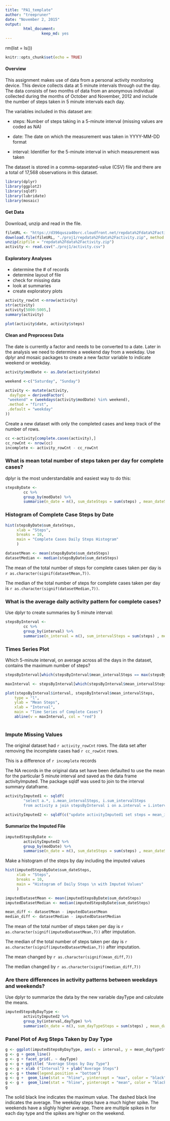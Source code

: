 ```yaml
---
title: "PA1_template"
author: "treepruner"
date: "November 2, 2015"
output: 
        html_document:
                keep_md: yes
---
```


rm(list = ls())

```r
knitr::opts_chunk$set(echo = TRUE)
```


#### Overview

This assignment makes use of data from a personal activity monitoring device. This device collects data at 5 minute intervals through out the day. The data consists of two months of data from an anonymous individual collected during the months of October and November, 2012 and include the number of steps taken in 5 minute intervals each day.


The variables included in this dataset are:

 * steps: Number of steps taking in a 5-minute interval (missing values are coded as NA)

 * date: The date on which the measurement was taken in YYYY-MM-DD format

 * interval: Identifier for the 5-minute interval in which measurement was taken

The dataset is stored in a comma-separated-value (CSV) file and there are a total of 17,568 observations in this dataset.


```r
library(dplyr)
library(ggplot2)
library(sqldf)
library(lubridate)
library(mosaic)
```




#### Get Data

Download, unzip and read in the file.

```r
fileURL <- "https://d396qusza40orc.cloudfront.net/repdata%2Fdata%2Factivity.zip"
download.file(fileURL, "./proj1/repdata%2Fdata%2Factivity.zip", method = "curl")
unzip(zipfile = "repdata%2Fdata%2Factivity.zip")
activity <- read.csv("./proj1/activity.csv")
```

#### Exploratory Analyses

 * determine the # of records
 * determine layout of file
 * check for missing data
 * look at summaries
 * create exploratory plots

```r
activity_rowCnt <-nrow(activity)
str(activity)
activity[5000:5005,]
summary(activity)
```


```r
plot(activity$date, activity$steps)
```


#### Clean and Preprocess Data

The date is currently a factor and needs to be converted to a date. Later in the analysis we need to determine a weekend day from a weekday. Use dplyr and mosaic packages to create a new factor variable to indicate weekend or weekday.


```r
activity$modDate <- as.Date(activity$date)

weekend <-c("Saturday", "Sunday")

activity <- mutate(activity,
  dayType = derivedFactor(
 "weekend" = (weekdays(activity$modDate) %in% weekend),
 .method = "first",
 .default = "weekday"
))
```


Create a new dataset with only the completed cases and keep track of the number of rows. 

```r
cc <-activity[complete.cases(activity),]
cc_rowCnt <- nrow(cc)
incomplete <- activity_rowCnt - cc_rowCnt
```


### What is mean total number of steps taken per day for complete cases?

dplyr is the most understandable and easiest way to do this:

```r
stepsByDate <- 
        cc %>% 
        group_by(modDate) %>% 
        summarise(n_date = n(), sum_dateSteps = sum(steps) , mean_dateSteps = mean(steps))
```


### Histogram of Complete Case Steps by Date

```r
hist(stepsByDate$sum_dateSteps,
     xlab = "Steps",
     breaks = 10,
     main = "Complete Cases Daily Steps Histogram"
     )
```


```r
datasetMean <- mean(stepsByDate$sum_dateSteps)
datasetMedian <- median(stepsByDate$sum_dateSteps)
```

The mean of the total number of steps for complete cases taken per day is `r as.character(signif(datasetMean,7))`.

The median of the total number of steps for complete cases taken per day is `r as.character(signif(datasetMedian,7))`.

### What is the average daily activity pattern for complete cases?

Use dplyr to create summaries by 5 minute interval:


```r
stepsByInterval <- 
        cc %>% 
        group_by(interval) %>% 
        summarise(n_interval = n(), sum_intervalSteps = sum(steps) , mean_intervalSteps = mean(steps))
```



### Times Series Plot

Which 5-minute interval, on average across all the days in the dataset, contains the maximum number of steps?

```r
stepsByInterval[which(stepsByInterval$mean_intervalSteps == max(stepsByInterval$mean_intervalSteps)),]

maxInterval <- stepsByInterval[which(stepsByInterval$mean_intervalSteps == max(stepsByInterval$mean_intervalSteps)),1]

```


```r
plot(stepsByInterval$interval, stepsByInterval$mean_intervalSteps,
    type = "l",
    ylab = "Mean Steps",
    xlab = "Interval",
    main = "Time Series of Complete Cases")
    abline(v = maxInterval, col = "red")
    

```


### Impute Missing Values

The original dataset had `r activity_rowCnt` rows. 
The data set after removing the incomplete cases had `r cc_rowCnt` rows.

This is a difference of `r incomplete` records

The NA records in the original data set have been defaulted to use the mean for the particular 5 minute interval and saved as the data frame activityImputed. The package sqldf was used to join to the interval summary dataframe.



```r
activityImputed1 <- sqldf( 
        "select a.*, i.mean_intervalSteps, i.sum_intervalSteps    
        from activity a join stepsByInterval i on a.interval = i.interval")

activityImputed2 <- sqldf(c("update activityImputed1 set steps = mean_intervalSteps where steps  is null", "select * from main.activityImputed1"))

```


#### Summarize the Imputed File

```r
imputedStepsByDate <- 
        activityImputed2 %>% 
        group_by(modDate) %>% 
        summarise(n_date = n(), sum_dateSteps = sum(steps) , mean_dateSteps = mean(steps))

```


Make a histogram of the steps by day including the imputed values

```r
hist(imputedStepsByDate$sum_dateSteps,
     xlab = "Steps",
     breaks = 10,
     main = "Histogram of Daily Steps \n with Imputed Values"
     )
```



```r
imputedDatasetMean <- mean(imputedStepsByDate$sum_dateSteps)
imputedDatasetMedian <- median(imputedStepsByDate$sum_dateSteps)

mean_diff <- datasetMean - imputedDatasetMean
median_diff <- datasetMedian - imputedDatasetMedian
```

The mean of the total number of steps   taken per day is `r as.character(signif(imputedDatasetMean,7))` after imputation.

The median of the total number of steps  taken per day is `r as.character(signif(imputedDatasetMedian,7))` after imputation.

The mean changed by `r as.character(signif(mean_diff,7))`

The median changed by `r as.character(signif(median_diff,7))`


### Are there differences in activity patterns between weekdays and weekends?

Use dplyr to summarize the data by the new variable dayType and calculate the means.

```r
imputedStepsByDayType <- 
        activityImputed2 %>% 
        group_by(interval,dayType) %>% 
        summarise(n_date = n(), sum_dayTypeSteps = sum(steps) , mean_dayTypeSteps = mean(steps))

```


### Panel Plot of Avg Steps Taken by Day Type


```r

g <- ggplot(imputedStepsByDayType, aes(x = interval, y = mean_dayTypeSteps, color = dayType))
g <- g + geom_line()
g <- g + facet_grid(. ~ dayType)
g <- g + ggtitle( "Average Steps by Day Type")
g <- g + xlab ("Interval") + ylab("Average Steps") 
g <- g + theme(legend.position = "bottom")
g <- g +  geom_line(stat = "hline", yintercept = "max", color = "black")
g <- g +  geom_line(stat = "hline", yintercept = "mean", color = "black", linetype = 2 )
g 

```

The solid black line indicates the maximum value. The dashed black line indicates the average.  The weekday steps have a much higher spike. The weekends have a slighly higher average. There are multiple spikes in for each day type and the spikes are higher on the weekend.
